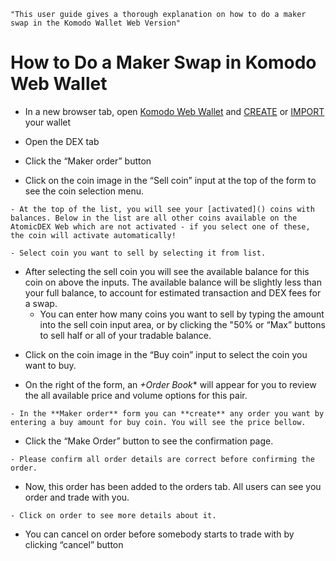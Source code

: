     "This user guide gives a thorough explanation on how to do a maker swap in the Komodo Wallet Web Version"


# How to Do a Maker Swap in Komodo Web Wallet

*   In a new browser tab, open [Komodo Web Wallet](https://app.komodoplatform.com/#/dex) and [CREATE]() or [IMPORT]() your wallet

*   Open the DEX tab

<OptimizedImage title=" How to Do a Maker Swap in Komodo Web Wallet" src={howToDoMakerSwap1} alt=" How to Do a Maker Swap in Komodo Web Wallet" />

*   Click the “Maker order” button

<OptimizedImage title=" How to Do a Maker Swap in Komodo Web Wallet" src={howToDoMakerSwap2} alt=" How to Do a Maker Swap in Komodo Web Wallet" />

*   Click on the coin image in the “Sell coin” input at the top of the form to see the coin selection menu.

<OptimizedImage title=" How to Do a Maker Swap in Komodo Web Wallet" src={howToDoMakerSwap3} alt=" How to Do a Maker Swap in Komodo Web Wallet" />

    - At the top of the list, you will see your [activated]() coins with balances. Below in the list are all other coins available on the AtomicDEX Web which are not activated - if you select one of these, the coin will activate automatically!

<OptimizedImage title=" How to Do a Maker Swap in Komodo Web Wallet" src={howToDoMakerSwap4} alt=" How to Do a Maker Swap in Komodo Web Wallet" />

    - Select coin you want to sell by selecting it from list.

*   After selecting the sell coin you will see the available balance for this coin on above the inputs. The available balance will be slightly less than your full balance, to account for estimated transaction and DEX fees for a swap.
    - You can enter how many coins you want to sell by typing the amount into the sell coin input area, or by clicking the "50% or “Max” buttons to sell half or all of your tradable balance.

<OptimizedImage title=" How to Do a Maker Swap in Komodo Web Wallet" src={howToDoMakerSwap5} alt=" How to Do a Maker Swap in Komodo Web Wallet" />

*   Click on the coin image in the “Buy coin” input to select the coin you want to buy.

<OptimizedImage title=" How to Do a Maker Swap in Komodo Web Wallet" src={howToDoMakerSwap6} alt=" How to Do a Maker Swap in Komodo Web Wallet" />

<OptimizedImage title=" How to Do a Maker Swap in Komodo Web Wallet" src={howToDoMakerSwap7} alt=" How to Do a Maker Swap in Komodo Web Wallet" />

<OptimizedImage title=" How to Do a Maker Swap in Komodo Web Wallet" src={howToDoMakerSwap8} alt=" How to Do a Maker Swap in Komodo Web Wallet" />

*   On the right of the form, an *+Order Book** will appear for you to review the all available price and volume options for this pair.

<OptimizedImage title=" How to Do a Maker Swap in Komodo Web Wallet" src={howToDoMakerSwap9} alt=" How to Do a Maker Swap in Komodo Web Wallet" />

    - In the **Maker order** form you can **create** any order you want by entering a buy amount for buy coin. You will see the price bellow.
    
<OptimizedImage title=" How to Do a Maker Swap in Komodo Web Wallet" src={howToDoMakerSwap10} alt=" How to Do a Maker Swap in Komodo Web Wallet" />

*   Click the “Make Order” button to see the confirmation page.

<OptimizedImage title=" How to Do a Maker Swap in Komodo Web Wallet" src={howToDoMakerSwap11} alt=" How to Do a Maker Swap in Komodo Web Wallet" />

    - Please confirm all order details are correct before confirming the order.

<OptimizedImage title=" How to Do a Maker Swap in Komodo Web Wallet" src={howToDoMakerSwap12} alt=" How to Do a Maker Swap in Komodo Web Wallet" />

*   Now, this order has been added to the orders tab. All users can see you order and trade with you.

<OptimizedImage title=" How to Do a Maker Swap in Komodo Web Wallet" src={howToDoMakerSwap13} alt=" How to Do a Maker Swap in Komodo Web Wallet" />

    - Click on order to see more details about it.
    
<OptimizedImage title=" How to Do a Maker Swap in Komodo Web Wallet" src={howToDoMakerSwap14} alt=" How to Do a Maker Swap in Komodo Web Wallet" />

*   You can cancel on order before somebody starts to trade with by clicking “cancel” button

<OptimizedImage title=" How to Do a Maker Swap in Komodo Web Wallet" src={howToDoMakerSwap15} alt=" How to Do a Maker Swap in Komodo Web Wallet" />

<OptimizedImage title=" How to Do a Maker Swap in Komodo Web Wallet" src={howToDoMakerSwap16} alt=" How to Do a Maker Swap in Komodo Web Wallet" />
